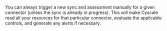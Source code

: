 You can always trigger a new sync and assessment manually for a given connector (unless the sync is already in progress). This will make Cyscale read all your resources for that particular connector, evaluate the applicable controls, and generate any alerts if necessary.
